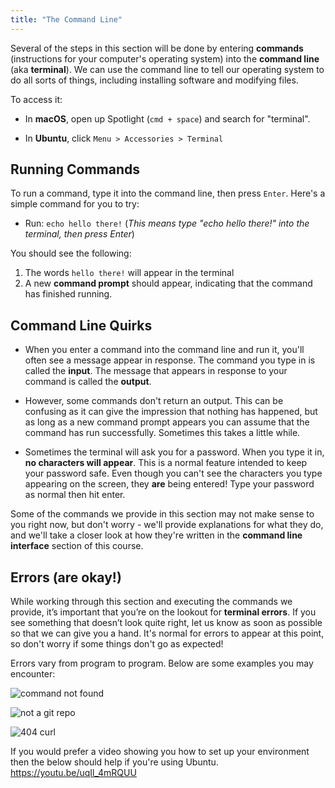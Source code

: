 ```yaml
---
title: "The Command Line"
---
```


Several of the steps in this section will be done by entering **commands** (instructions for your computer's operating system) into the **command line** (aka **terminal**). We can use the command line to tell our operating system to do all sorts of things, including installing software and modifying files.

To access it:

- In **macOS**, open up Spotlight (`cmd + space`) and search for "terminal".

- In **Ubuntu**, click `Menu > Accessories > Terminal`

## Running Commands

To run a command, type it into the command line, then press `Enter`. Here's a simple command for you to try:

- Run: `echo hello there!`
  (_This means type "echo hello there!" into the terminal, then press Enter_)

You should see the following:

1. The words `hello there!` will appear in the terminal
2. A new **command prompt** should appear, indicating that the command has finished running.

## Command Line Quirks

- When you enter a command into the command line and run it, you'll often see a message appear in response.
  The command you type in is called the **input**.
  The message that appears in response to your command is called the **output**.

- However, some commands don't return an output. This can be confusing as it can give the impression that nothing has happened, but as long as a new command prompt appears you can assume that the command has run successfully. Sometimes this takes a little while.

- Sometimes the terminal will ask you for a password. When you type it in, **no characters will appear**. This is a normal feature intended to keep your password safe. Even though you can't see the characters you type appearing on the screen, they **are** being entered! Type your password as normal then hit enter.

Some of the commands we provide in this section may not make sense to you right now, but don't worry - we'll provide explanations for what they do, and we'll take a closer look at how they're written in the **command line interface** section of this course.

## Errors (are okay!)

While working through this section and executing the commands we provide, it’s important that you’re on the lookout for **terminal errors**. If you see something that doesn’t look quite right, let us know as soon as possible so that we can give you a hand. It's normal for errors to appear at this point, so don't worry if some things don't go as expected!

Errors vary from program to program. Below are some examples you may encounter:

![command not found](https://firebasestorage.googleapis.com/v0/b/avocado-on-toast.appspot.com/o/images%2F55b6dd9033d76ed40f04f792eb9611d2dc6463f97b439994c01c9eadc4f6.png?alt=media&token=5ab9f3de-5212-4194-ad2a-1f56e6ee7ed3)

![not a git repo](https://firebasestorage.googleapis.com/v0/b/avocado-on-toast.appspot.com/o/images%2Fb0dd3122ea99857ff0ef088d8f2f5fad51c6c74962198f8a21eed09564a8.png?alt=media&token=b4231ad0-11e1-4726-ae19-e3bbc96016a1)

![404 curl](https://firebasestorage.googleapis.com/v0/b/avocado-on-toast.appspot.com/o/images%2Fdd927577e4a3615d0620941ebeaf54430aa6478ff74db3d587c7889d8093.png?alt=media&token=a3e7b2fc-9a90-4505-9d4e-8ffe825cde8f)

If you would prefer a video showing you how to set up your environment then the below should help if you're using Ubuntu.
https://youtu.be/uqIl_4mRQUU
